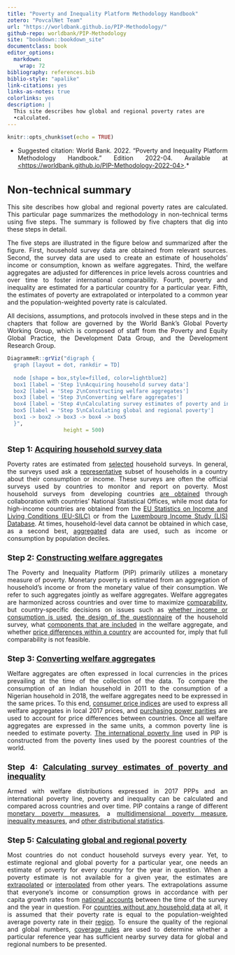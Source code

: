 ---
title: "Poverty and Inequality Platform Methodology Handbook"
zotero: "PovcalNet Team"
url: "https://worldbank.github.io/PIP-Methodology/"
github-repo: worldbank/PIP-Methodology
site: "bookdown::bookdown_site"
documentclass: book 
editor_options: 
  markdown: 
    wrap: 72
bibliography: references.bib
biblio-style: "apalike"
link-citations: yes
links-as-notes: true
colorlinks: yes
description: |
  This site describes how global and regional poverty rates are 
  •calculated.
---

```{=html}
<style type="text/css">
h1 { /* Header 1 */
  font-size: 24px;
}
h2 { /* Header 2 */
    font-size: 18px;
}
h3 { /* Header 3 */
    font-size: 14px;
}
body {
text-align: justify}

</style>
```
```{r setup, include=FALSE}
knitr::opts_chunk$set(echo = TRUE) 
```

* Suggested citation: World Bank. 2022. "Poverty and Inequality Platform
Methodology Handbook." Edition 2022-04. Available at
[<https://worldbank.github.io/PIP-Methodology-2022-04>](https://worldbank.github.io/PIP-Methodology/index.html).*

# Non-technical summary {.unnumbered}

This site describes how global and regional poverty rates are
calculated. This particular page summarizes the methodology in
non-technical terms using five steps. The summary is followed by five
chapters that dig into these steps in detail.

The five steps are illustrated in the figure below and summarized after
the figure. First, household survey data are obtained from relevant
sources. Second, the survey data are used to create an estimate of
households' income or consumption, known as welfare aggregates. Third,
the welfare aggregates are adjusted for differences in price levels
across countries and over time to foster international comparability.
Fourth, poverty and inequality are estimated for a particular country
for a particular year. Fifth, the estimates of poverty are extrapolated
or interpolated to a common year and the population-weighted poverty
rate is calculated.

All decisions, assumptions, and protocols involved in these steps and in
the chapters that follow are governed by the World Bank's Global Poverty
Working Group, which is composed of staff from the Poverty and Equity
Global Practice, the Development Data Group, and the Development
Research Group.

```{r, echo=FALSE}
DiagrammeR::grViz("digraph {
  graph [layout = dot, rankdir = TD]
  
  node [shape = box,style=filled, color=lightblue2]        
  box1 [label = 'Step 1\nAcquiring household survey data']
  box2 [label = 'Step 2\nConstructing welfare aggregates']
  box3 [label = 'Step 3\nConverting welfare aggregates']
  box4 [label = 'Step 4\nCalculating survey estimates of poverty and inequality']
  box5 [label = 'Step 5\nCalculating global and regional poverty']
  box1 -> box2 -> box3 -> box4 -> box5
  }", 
                  height = 500)
```

## Step 1: [Acquiring household survey data](#acquiring) {.unnumbered}

Poverty rates are estimated from [selected](#selection) household
surveys. In general, the surveys used ask a
[representative](#representativeness) subset of households in a country
about their consumption or income. These surveys are often the official
surveys used by countries to monitor and report on poverty. Most
household surveys from developing countries [are obtained](#selection)
through collaboration with countries' National Statistical Offices,
while most data for high-income countries are obtained from the [EU
Statistics on Income and Living Conditions
(EU-SILC)](https://ec.europa.eu/eurostat/web/microdata/european-union-statistics-on-income-and-living-conditions)
or from the [Luxembourg Income Study (LIS)
Database](https://www.lisdatacenter.org). At times, household-level data
cannot be obtained in which case, as a second best,
[aggregated](#grouped) data are used, such as income or consumption by
population deciles.

## Step 2: [Constructing welfare aggregates](#welfareaggregate) {.unnumbered}

The Poverty and Inequality Platform (PIP) primarily utilizes a monetary
measure of poverty. Monetary poverty is estimated from an aggregation of
household's income or from the monetary value of their consumption. We
refer to such aggregates jointly as welfare aggregates. Welfare
aggregates are harmonized across countries and over time to maximize
[comparability](#comparability), but country-specific decisions on
issues such as [whether income or consumption is
used](#incomeorconsumption), [the design of the
questionnaire](#questionnaire) of the household survey, what [components
that are included](#imputedrent) in the welfare aggregate, and whether
[price differences within a country](#spatialtemporal) are accounted
for, imply that full comparability is not feasible.

## Step 3: [Converting welfare aggregates](#convert) {.unnumbered}

Welfare aggregates are often expressed in local currencies in the prices
prevailing at the time of the collection of the data. To compare the
consumption of an Indian household in 2011 to the consumption of a
Nigerian household in 2018, the welfare aggregates need to be expressed
in the same prices. To this end, [consumer price indices](#CPIs) are
used to express all welfare aggregates in local 2017 prices, and
[purchasing power parities](#PPPs) are used to account for price
differences between countries. Once all welfare aggregates are expressed
in the same units, a common poverty line is needed to estimate poverty.
[The international poverty line](#IPL) used in PIP is constructed from
the poverty lines used by the poorest countries of the world.

## Step 4: [Calculating survey estimates of poverty and inequality](#surveyestimates) {.unnumbered}

Armed with welfare distributions expressed in 2017 PPPs and an
international poverty line, poverty and inequality can be calculated and
compared across countries and over time. PIP contains a range of
different [monetary poverty measures](#monetarypoverty), a
[multidimensional poverty measure](#mpm), [inequality
measures](#inequality), and [other distributional statistics](#dist).

## Step 5: [Calculating global and regional poverty](#lineupestimates) {.unnumbered}

Most countries do not conduct household surveys every year. Yet, to
estimate regional and global poverty for a particular year, one needs an
estimate of poverty for every country for the year in question. When a
poverty estimate is not available for a given year, the estimates are
[extrapolated](#extrapolations) or [interpolated](#interpolations) from
other years. The extrapolations assume that everyone's income or
consumption grows in accordance with per capita growth rates from
[national accounts](#nationalaccounts) between the time of the survey
and the year in question. For [countries without any household
data](#nodata) at all, it is assumed that their poverty rate is equal to
the population-weighted average poverty rate in their
[region](#regionsandcountries). To ensure the quality of the regional
and global numbers, [coverage rules](#coverage) are used to determine
whether a particular reference year has sufficient nearby survey data
for global and regional numbers to be presented.
